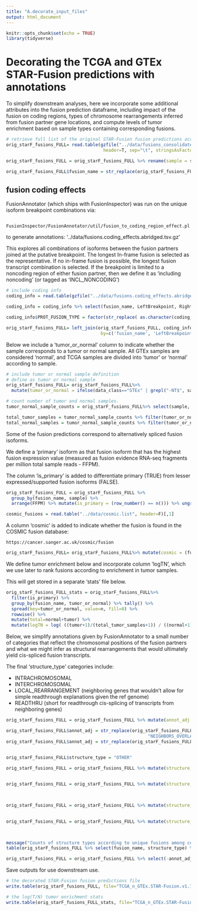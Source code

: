 ```yaml
---
title: "A.decorate_input_files"
output: html_document
---
```


```r
knitr::opts_chunk$set(echo = TRUE)
library(tidyverse)
```


# Decorating the TCGA and GTEx STAR-Fusion predictions with annotations

To simplify downstream analyses, here we incorporate some additional attributes into the fusion prediction dataframe, including impact of the fusion on coding regions, types of chromosome rearrangements inferred from fusion partner gene locations, and compute levels of tumor enrichment based on sample types containing corresponding fusions.

```r
# retrieve full list of the original STAR-Fusion fusion predictions across GTEx and TCGA samples
orig_starF_fusions_FULL= read.table(gzfile("../data/fusions_consolidated.Sep2019.dat.gz"), 
                                     header=T, sep="\t", stringsAsFactors = F, check.names = F)

orig_starF_fusions_FULL = orig_starF_fusions_FULL %>% rename(sample = sample_name)

orig_starF_fusions_FULL$fusion_name = str_replace(orig_starF_fusions_FULL$fusion_name, "--", "::")

```


## fusion coding effects

FusionAnnotator (which ships with FusionInspector) was run on the unique isoform breakpoint combinations via:  

     FusionInspector/FusionAnnotator/util/fusion_to_coding_region_effect.pl

to generate annotations: '../data/fusions.coding_effects.abridged.tsv.gz'

This explores all combinations of isoforms between the fusion partners joined at the putative breakpoint. The longest In-frame fusion is selected as the representative. If no in-frame fusion is possible, the longest fusion transcript combination is selected.  If the breakpoint is limited to a noncoding region of either fusion partner, then we define it as 'including noncoding' (or tagged as 'INCL_NONCODING')

```r
# include coding info
coding_info = read.table(gzfile("../data/fusions.coding_effects.abridged.tsv.gz"), header=T, sep="\t", com='')

coding_info = coding_info %>% select(fusion_name, LeftBreakpoint, RightBreakpoint, PROT_FUSION_TYPE)

coding_info$PROT_FUSION_TYPE = factor(str_replace( as.character(coding_info$PROT_FUSION_TYPE), "\\.", "INCL_NONCODING") )

orig_starF_fusions_FULL= left_join(orig_starF_fusions_FULL, coding_info, 
                                    by=c('fusion_name', 'LeftBreakpoint', 'RightBreakpoint'))

```


Below we include a 'tumor_or_normal' column to indicate whether the sample corresponds to a tumor or normal sample. All GTEx samples are considered 'normal', and TCGA samples are divided into 'tumor' or 'normal' according to sample.

```r

# include tumor or normal sample definition
# define as tumor or normal sample
orig_starF_fusions_FULL= orig_starF_fusions_FULL%>% 
  mutate(tumor_or_normal = ifelse(data_class=="GTEx" | grepl("-NT$", sample), "normal", "tumor"))

# count number of tumor and normal samples.
tumor_normal_sample_counts = orig_starF_fusions_FULL%>% select(sample, tumor_or_normal) %>% unique() %>% group_by(tumor_or_normal) %>% tally()

total_tumor_samples = tumor_normal_sample_counts %>% filter(tumor_or_normal == "tumor") %>% pull(n)
total_normal_samples = tumor_normal_sample_counts %>% filter(tumor_or_normal == "normal") %>% pull(n)

```


Some of the fusion predictions correspond to alternatively spliced fusion isoforms.


We define a 'primary' isoform as that fusion isoform that has the highest fusion expression value (measured as fusion evidence RNA-seq fragments per million total sample reads - FFPM).

The column 'is_primary' is added to differentiate primary (TRUE) from lesser expressed/supported fusion isoforms (FALSE).


```r


orig_starF_fusions_FULL = orig_starF_fusions_FULL %>% 
  group_by(fusion_name, sample) %>% 
  arrange(FFPM) %>% mutate(is_primary = (row_number() == n())) %>% ungroup()

cosmic_fusions = read.table("../data/cosmic.list", header=F)[,1]

```


A column 'cosmic' is added to indicate whether the fusion is found in the COSMIC fusion database:

    https://cancer.sanger.ac.uk/cosmic/fusion

```r

orig_starF_fusions_FULL= orig_starF_fusions_FULL%>% mutate(cosmic = (fusion_name %in% cosmic_fusions))

```


We define tumor enrichment below and incorporate column 'logTN', which we use later to rank fusions according to enrichment in tumor samples. 

This will get stored in a separate 'stats' file below.



```r

orig_starF_fusions_FULL_stats = orig_starF_fusions_FULL%>% 
  filter(is_primary) %>%
  group_by(fusion_name, tumor_or_normal) %>% tally() %>% 
  spread(key=tumor_or_normal, value=n, fill=0) %>%
  rowwise() %>%
  mutate(total=normal+tumor) %>%
  mutate(logTN = log( ((tumor+1)/(total_tumor_samples+1)) / ((normal+1)/(total_normal_samples+1)) ) )


```


Below, we simplify annotations given by FusionAnnotator to a small number of categories that reflect the chromosomal positions of the fusion partners and what we might infer as structural rearrangements that would ultimately yield cis-spliced fusion transcripts.

The final 'structure_type' categories include:

- INTRACHROMOSOMAL
- INTERCHROMOSOMAL
- LOCAL_REARRANGEMENT (neighboring genes that wouldn't allow for simple readthrough explanations given the ref genome)
- READTHRU (short for readthrough cis-splicing of transcripts from neighboring genes)

```r
orig_starF_fusions_FULL = orig_starF_fusions_FULL %>% mutate(annot_adj = Annots)

orig_starF_fusions_FULL$annot_adj = str_replace(orig_starF_fusions_FULL$Annots, 
                                                      "NEIGHBORS_OVERLAP", "LOCAL_REARRANGMENT")
orig_starF_fusions_FULL$annot_adj = str_replace(orig_starF_fusions_FULL$Annots, "LOCAL_INVERSION", "LOCAL_REARRANGMENT") 


orig_starF_fusions_FULL$structure_type = "OTHER"

orig_starF_fusions_FULL = orig_starF_fusions_FULL %>% mutate(structure_type = ifelse(grepl("INTRACHROMOSOMAL", annot_adj),
                                                                               "IntraCHR", structure_type))

orig_starF_fusions_FULL = orig_starF_fusions_FULL %>% mutate(structure_type = ifelse(grepl("INTERCHROMOSOMAL", annot_adj), 
                                                                               "INTERCHR", structure_type))


orig_starF_fusions_FULL = orig_starF_fusions_FULL %>% mutate(structure_type = ifelse(grepl("LOCAL_REARRANGMENT", annot_adj),
                                                                               "LOCAL_REARRANGEMENT", structure_type))

orig_starF_fusions_FULL = orig_starF_fusions_FULL %>% mutate(structure_type = ifelse(grepl("NEIGHBORS", annot_adj), 
                                                                               "READTHRU", structure_type))


message("Counts of structure types according to unique fusions among cosmic-like clusters")
table(orig_starF_fusions_FULL %>% select(fusion_name, structure_type) %>% unique() %>% pull(structure_type))

orig_starF_fusions_FULL = orig_starF_fusions_FULL %>% select(-annot_adj)


```

Save outputs for use downstream use.

```r
# the decorated STAR-Fusion fusion predictions file
write.table(orig_starF_fusions_FULL, file="TCGA_n_GTEx.STAR-Fusion.v1.7.fusion_preds.decorated.tsv", quote=F, sep="\t", row.names = F)

# the log(T/N) tumor enrichment stats
write.table(orig_starF_fusions_FULL_stats, file="TCGA_n_GTEx.STAR-Fusion.v1.7.fusion_preds.stats.tsv", quote=F, sep="\t", row.names = F)

```



